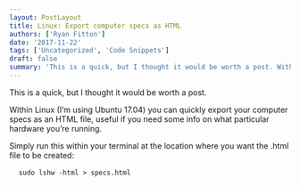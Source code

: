 ```yaml
---
layout: PostLayout
title: Linux: Export computer specs as HTML
authors: ['Ryan Fitton']
date: '2017-11-22'
tags: ['Uncategorized', 'Code Snippets']
draft: false
summary: 'This is a quick, but I thought it would be worth a post. Within Linux (I&amp;#8217;m using Ubuntu 17.04) you can quickly export your computer specs as an HTML file, useful if you need some info on what particular hardware you&amp;#8217;re running. Simply run this within your terminal at the location where you want the [&amp;hellip;]'
---
```


<p>This is a quick, but I thought it would be worth a post.</p>
<p>
  Within Linux (I&#8217;m using Ubuntu 17.04) you can quickly export your computer specs as an HTML
  file, useful if you need some info on what particular hardware you&#8217;re running.
</p>
<p>
  Simply run this within your terminal at the location where you want the .html file to be created:
</p>
<pre class="language-markup">
  <code class="language-markup">sudo lshw -html > specs.html</code>
</pre>
